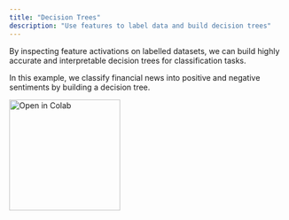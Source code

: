 ```yaml
---
title: "Decision Trees"
description: "Use features to label data and build decision trees"
---
```


By inspecting feature activations on labelled datasets, we can build highly accurate and interpretable decision trees for classification tasks.

In this example, we classify financial news into positive and negative sentiments by building a decision tree.

<a href="https://colab.research.google.com/drive/1DdmJRZaj4fUI5XPGMrJNzNAeOC0jQyW6">
  <img
    src="https://colab.research.google.com/assets/colab-badge.svg"
    alt="Open in Colab"
    width="200px"
    style={{ pointerEvents: "none" }}
  />
</a>

